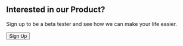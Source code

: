 <Section py="8|12|16|24" bg="muted">
  <Container>
    <Div textAlign="center">
      <H2 fontSize="4xl|5xl" m="0">
        Interested in our Product?
      </H2>
      <P fontSize="xl|2xl" mt="2">
        Sign up to be a beta tester and see how we can make your life easier.
      </P>
      <Button as="a" href="/#beta-form" variant="primary lg" mt="6|0">
        <Icon name="mail" mr="2" /> Sign Up
      </Button>
    </Div>
  </Container>
</Section>
